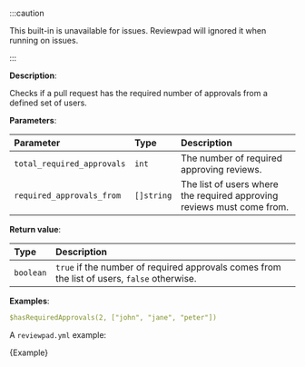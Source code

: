 
:::caution

This built-in is unavailable for issues. Reviewpad will ignored it when running on issues.

:::

**Description**:

Checks if a pull request has the required number of approvals from a defined set of users.

**Parameters**:

| Parameter                  | Type       | Description                                                            |
| :------------------------- | :--------- | :--------------------------------------------------------------------- |
| `total_required_approvals` | `int`      | The number of required approving reviews.                              |
| `required_approvals_from`  | `[]string` | The list of users where the required approving reviews must come from. |

**Return value**:

| Type           | Description                                                                                 |
| :------------- | :------------------------------------------------------------------------------------------ |
| `boolean`      | `true` if the number of required approvals comes from the list of users, `false` otherwise. |

**Examples**:

```yml
$hasRequiredApprovals(2, ["john", "jane", "peter"])
```

A `reviewpad.yml` example:

<CodeBlock language="yml" title="reviewpad.yml">{Example}</CodeBlock>
